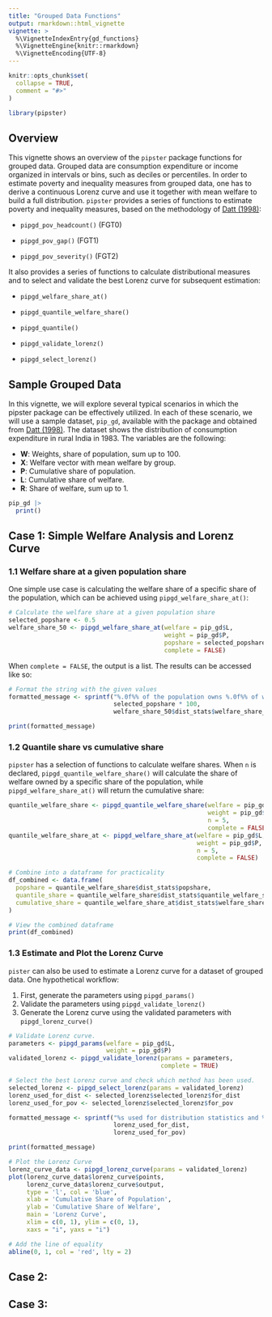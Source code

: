 ```yaml
---
title: "Grouped Data Functions"
output: rmarkdown::html_vignette
vignette: >
  %\VignetteIndexEntry{gd_functions}
  %\VignetteEngine{knitr::rmarkdown}
  %\VignetteEncoding{UTF-8}
---
```


```r
knitr::opts_chunk$set(
  collapse = TRUE,
  comment = "#>"
)
```

```r
library(pipster)
```

## Overview

This vignette shows an overview of the `pipster` package functions for grouped data. Grouped data are consumption expenditure or income organized in intervals or bins, such as deciles or percentiles. In order to estimate poverty and inequality measures from grouped data, one has to derive a continuous Lorenz curve and use it together with mean welfare to build a full distribution.
`pipster` provides a series of functions to estimate poverty and inequality measures, based on the methodology of [Datt (1998)](http://ebrary.ifpri.org/utils/getfile/collection/p15738coll2/id/125673/filename/125704.pdf):

-   `pipgd_pov_headcount()` (FGT0)

-   `pipgd_pov_gap()` (FGT1)

-   `pipgd_pov_severity()` (FGT2)

It also provides a series of functions to calculate distributional measures and to select and validate the best Lorenz curve for subsequent estimation:

-   `pipgd_welfare_share_at()`

-   `pipgd_quantile_welfare_share()`

-   `pipgd_quantile()`

-   `pipgd_validate_lorenz()`

-   `pipgd_select_lorenz()`

## Sample Grouped Data
In this vignette, we will explore several typical scenarios in which the pipster package can be effectively utilized. In each of these scenario, we will use a sample dataset, `pip_gd`, available with the package and obtained from [Datt (1998)](http://ebrary.ifpri.org/utils/getfile/collection/p15738coll2/id/125673/filename/125704.pdf). The dataset shows the distribution of consumption expenditure in rural India in 1983. The variables are the following:

  * **W**: Weights, share of population, sum up to 100.
  * **X**: Welfare vector with mean welfare by group.
  * **P**: Cumulative share of population.
  * **L**: Cumulative share of welfare.
  * **R**: Share of welfare, sum up to 1.

```r
pip_gd |>
  print()
```

## Case 1: Simple Welfare Analysis and Lorenz Curve
### 1.1 Welfare share at a given population share
One simple use case is calculating the welfare share of a specific share of the population, which can be achieved using `pipgd_welfare_share_at()`:
```r
# Calculate the welfare share at a given population share
selected_popshare <- 0.5
welfare_share_50 <- pipgd_welfare_share_at(welfare = pip_gd$L,
                                           weight = pip_gd$P,
                                           popshare = selected_popshare,
                                           complete = FALSE)
```

When `complete = FALSE`, the output is a list. The results can be accessed like so:
```r
# Format the string with the given values
formatted_message <- sprintf("%.0f%% of the population owns %.0f%% of welfare.",
                             selected_popshare * 100,
                             welfare_share_50$dist_stats$welfare_share_at[[1]] * 100)

print(formatted_message)
```
### 1.2 Quantile share vs cumulative share
`pipster` has a selection of functions to calculate welfare shares. When `n` is declared, `pipgd_quantile_welfare_share()` will calculate the share of welfare owned by a specific share of the population, while `pipgd_welfare_share_at()` will return the cumulative share:

```r
quantile_welfare_share <- pipgd_quantile_welfare_share(welfare = pip_gd$L,
                                                       weight = pip_gd$P,
                                                       n = 5,
                                                       complete = FALSE)
quantile_welfare_share_at <- pipgd_welfare_share_at(welfare = pip_gd$L,
                                                    weight = pip_gd$P,
                                                    n = 5,
                                                    complete = FALSE)

# Combine into a dataframe for practicality
df_combined <- data.frame(
  popshare = quantile_welfare_share$dist_stats$popshare,
  quantile_share = quantile_welfare_share$dist_stats$quantile_welfare_share,
  cumulative_share = quantile_welfare_share_at$dist_stats$welfare_share_at
)

# View the combined dataframe
print(df_combined)

```
### 1.3 Estimate and Plot the Lorenz Curve
`pister` can also be used to estimate a Lorenz curve for a dataset of grouped data. One hypothetical workflow:

  1. First, generate the parameters using `pipgd_params()`
  2. Validate the parameters using `pipgd_validate_lorenz()`
  3. Generate the Lorenz curve using the validated parameters with `pipgd_lorenz_curve()`

```r
# Validate Lorenz curve.
parameters <- pipgd_params(welfare = pip_gd$L,
                           weight = pip_gd$P)
validated_lorenz <- pipgd_validate_lorenz(params = parameters,
                                          complete = TRUE)

# Select the best Lorenz curve and check which method has been used.
selected_lorenz <- pipgd_select_lorenz(params = validated_lorenz)
lorenz_used_for_dist <- selected_lorenz$selected_lorenz$for_dist
lorenz_used_for_pov <- selected_lorenz$selected_lorenz$for_pov

formatted_message <- sprintf("%s used for distribution statistics and %s used for poverty metrics.",
                             lorenz_used_for_dist,
                             lorenz_used_for_pov)

print(formatted_message)
```


```r
# Plot the Lorenz Curve
lorenz_curve_data <- pipgd_lorenz_curve(params = validated_lorenz)
plot(lorenz_curve_data$lorenz_curve$points,
     lorenz_curve_data$lorenz_curve$output,
     type = 'l', col = 'blue',
     xlab = 'Cumulative Share of Population',
     ylab = 'Cumulative Share of Welfare',
     main = 'Lorenz Curve',
     xlim = c(0, 1), ylim = c(0, 1),
     xaxs = "i", yaxs = "i")

# Add the line of equality
abline(0, 1, col = 'red', lty = 2)
```


## Case 2:
## Case 3:
